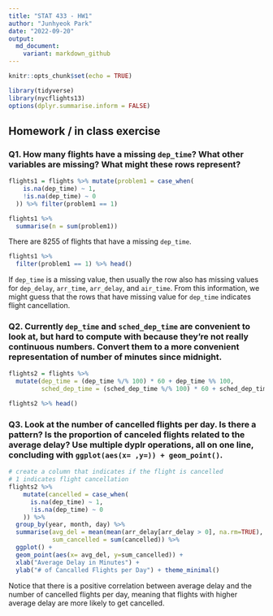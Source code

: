 ```yaml
---
title: "STAT 433 - HW1"
author: "Junhyeok Park"
date: "2022-09-20"
output:
  md_document:
    variant: markdown_github
---
```


```r
knitr::opts_chunk$set(echo = TRUE)
```

```r
library(tidyverse)
library(nycflights13)
options(dplyr.summarise.inform = FALSE)
```

## Homework / in class exercise

### Q1. How many flights have a missing `dep_time`? What other variables are missing? What might these rows represent?
```r
flights1 = flights %>% mutate(problem1 = case_when(
    is.na(dep_time) ~ 1,
    !is.na(dep_time) ~ 0
  )) %>% filter(problem1 == 1)

flights1 %>% 
  summarise(n = sum(problem1))
```
There are 8255 of flights that have a missing `dep_time`.

```r
flights1 %>%
  filter(problem1 == 1) %>% head()
```
If `dep_time` is a missing value, then usually the row also has missing values for `dep_delay`, `arr_time`, `arr_delay`, and `air_time`. From this information, we might guess that the rows that have missing value for `dep_time` indicates flight cancellation.

### Q2. Currently `dep_time` and `sched_dep_time` are convenient to look at, but hard to compute with because they’re not really continuous numbers. Convert them to a more convenient representation of number of minutes since midnight.
```r
flights2 = flights %>% 
  mutate(dep_time = (dep_time %/% 100) * 60 + dep_time %% 100,
         sched_dep_time = (sched_dep_time %/% 100) * 60 + sched_dep_time %% 100)

flights2 %>% head()
```

### Q3. Look at the number of cancelled flights per day. Is there a pattern? Is the proportion of canceled flights related to the average delay? Use multiple dyplr operations, all on one line, concluding with `ggplot(aes(x= ,y=)) + geom_point()`.
```r
# create a column that indicates if the flight is cancelled
# 1 indicates flight cancellation
flights2 %>%
    mutate(cancelled = case_when(
      is.na(dep_time) ~ 1,
      !is.na(dep_time) ~ 0
    )) %>%
  group_by(year, month, day) %>%
  summarise(avg_del = mean(mean(arr_delay[arr_delay > 0], na.rm=TRUE), mean(dep_delay[dep_delay > 0], na.rm=TRUE)),
            sum_cancelled = sum(cancelled)) %>%
  ggplot() + 
  geom_point(aes(x= avg_del, y=sum_cancelled)) +
  xlab("Average Delay in Minutes") + 
  ylab("# of Cancalled Flights per Day") + theme_minimal()
```
Notice that there is a positive correlation between average delay and the number of cancelled flights per day, meaning that flights with higher average delay are more likely to get cancelled.



